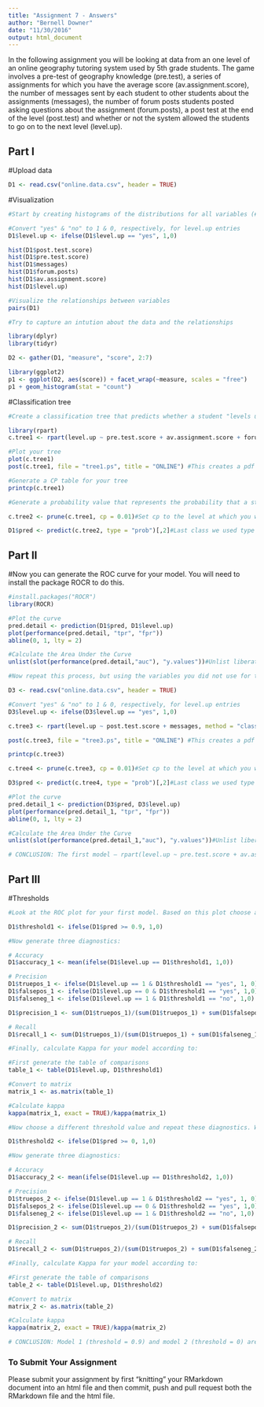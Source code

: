 ```yaml
---
title: "Assignment 7 - Answers"
author: "Bernell Downer"
date: "11/30/2016"
output: html_document
---
```


In the following assignment you will be looking at data from an one level of an online geography tutoring system used by 5th grade students. The game involves a pre-test of geography knowledge (pre.test), a series of assignments for which you have the average score (av.assignment.score),  the number of messages sent by each student to other students about the assignments (messages), the number of forum posts students posted asking questions about the assignment (forum.posts), a post test at the end of the level (post.test) and whether or not the system allowed the students to go on to the next level (level.up).  

## Part I

#Upload data
```r
D1 <- read.csv("online.data.csv", header = TRUE)

```

#Visualization 
```r
#Start by creating histograms of the distributions for all variables (#HINT: look up "facet" in the ggplot documentation)

#Convert "yes" & "no" to 1 & 0, respectively, for level.up entries
D1$level.up <- ifelse(D1$level.up == "yes", 1,0)

hist(D1$post.test.score)
hist(D1$pre.test.score)
hist(D1$messages)
hist(D1$forum.posts)
hist(D1$av.assignment.score)
hist(D1$level.up)

```

```r
#Visualize the relationships between variables
pairs(D1)

```

```r
#Try to capture an intution about the data and the relationships

library(dplyr)
library(tidyr)

D2 <- gather(D1, "measure", "score", 2:7)

library(ggplot2)
p1 <- ggplot(D2, aes(score)) + facet_wrap(~measure, scales = "free")
p1 + geom_histogram(stat = "count")

```

#Classification tree
```r
#Create a classification tree that predicts whether a student "levels up" in the online course using three variables of your choice (As we did last time, set all controls to their minimums)

library(rpart)
c.tree1 <- rpart(level.up ~ pre.test.score + av.assignment.score + forum.posts, method = "class", data = D1)

#Plot your tree
plot(c.tree1)
post(c.tree1, file = "tree1.ps", title = "ONLINE") #This creates a pdf image of the tree

```

```r
#Generate a CP table for your tree 
printcp(c.tree1)

```

```r
#Generate a probability value that represents the probability that a student levels up based your classification tree 

c.tree2 <- prune(c.tree1, cp = 0.01)#Set cp to the level at which you want the tree to end

D1$pred <- predict(c.tree2, type = "prob")[,2]#Last class we used type = "class" which predicted the classification for us, this time we are using type = "prob" to see the probability that our classififcation is based on.

```

## Part II
#Now you can generate the ROC curve for your model. You will need to install the package ROCR to do this.
```r
#install.packages("ROCR")
library(ROCR)

#Plot the curve
pred.detail <- prediction(D1$pred, D1$level.up) 
plot(performance(pred.detail, "tpr", "fpr"))
abline(0, 1, lty = 2)

#Calculate the Area Under the Curve
unlist(slot(performance(pred.detail,"auc"), "y.values"))#Unlist liberates the AUC value from the "performance" object created by ROCR

```
```r
#Now repeat this process, but using the variables you did not use for the previous model and compare the plots & results of your two models. Which one do you think was the better model? Why?

D3 <- read.csv("online.data.csv", header = TRUE)

#Convert "yes" & "no" to 1 & 0, respectively, for level.up entries
D3$level.up <- ifelse(D3$level.up == "yes", 1,0)

c.tree3 <- rpart(level.up ~ post.test.score + messages, method = "class", data = D3)

post(c.tree3, file = "tree3.ps", title = "ONLINE") #This creates a pdf image of the tree

printcp(c.tree3)

```

```r
c.tree4 <- prune(c.tree3, cp = 0.01)#Set cp to the level at which you want the tree to end

D3$pred <- predict(c.tree4, type = "prob")[,2]#Last class we used type = "class" which predicted the classification for us, this time we are using type = "prob" to see the probability that our classififcation is based on.

#Plot the curve
pred.detail_1 <- prediction(D3$pred, D3$level.up) 
plot(performance(pred.detail_1, "tpr", "fpr"))
abline(0, 1, lty = 2)

#Calculate the Area Under the Curve
unlist(slot(performance(pred.detail_1,"auc"), "y.values"))#Unlist liberates the AUC value from the "performance" object created by ROCR

# CONCLUSION: The first model — rpart(level.up ~ pre.test.score + av.assignment.score + forum.posts) — is better because the 0.9766667 true positive rate is higher than the 0.8545833 true positive rate of the second model — rpart(level.up ~ post.test.score + messages). The curve of the first model is further from the diagonal line than is the curve of second model. The further the curve is from the diagonal line, the better the model is at discriminating between positives and negatives in general.

```

## Part III
#Thresholds
```r
#Look at the ROC plot for your first model. Based on this plot choose a probability threshold that balances capturing the most correct predictions against false positives. Then generate a new variable in your data set that classifies each student according to your chosen threshold.

D1$threshold1 <- ifelse(D1$pred >= 0.9, 1,0)

#Now generate three diagnostics:

# Accuracy
D1$accuracy_1 <- mean(ifelse(D1$level.up == D1$threshold1, 1,0))

# Precision
D1$truepos_1 <- ifelse(D1$level.up == 1 & D1$threshold1 == "yes", 1, 0)
D1$falsepos_1 <- ifelse(D1$level.up == 0 & D1$threshold1 == "yes", 1,0)
D1$falseneg_1 <- ifelse(D1$level.up == 1 & D1$threshold1 == "no", 1,0)

D1$precision_1 <- sum(D1$truepos_1)/(sum(D1$truepos_1) + sum(D1$falsepos_1))

# Recall
D1$recall_1 <- sum(D1$truepos_1)/(sum(D1$truepos_1) + sum(D1$falseneg_1))

#Finally, calculate Kappa for your model according to:

#First generate the table of comparisons
table_1 <- table(D1$level.up, D1$threshold1)

#Convert to matrix
matrix_1 <- as.matrix(table_1)

#Calculate kappa
kappa(matrix_1, exact = TRUE)/kappa(matrix_1)

```

```r
#Now choose a different threshold value and repeat these diagnostics. What conclusions can you draw about your two thresholds?

D1$threshold2 <- ifelse(D1$pred >= 0, 1,0)

#Now generate three diagnostics:

# Accuracy
D1$accuracy_2 <- mean(ifelse(D1$level.up == D1$threshold2, 1,0))

# Precision
D1$truepos_2 <- ifelse(D1$level.up == 1 & D1$threshold2 == "yes", 1, 0)
D1$falsepos_2 <- ifelse(D1$level.up == 0 & D1$threshold2 == "yes", 1,0)
D1$falseneg_2 <- ifelse(D1$level.up == 1 & D1$threshold2 == "no", 1,0)

D1$precision_2 <- sum(D1$truepos_2)/(sum(D1$truepos_2) + sum(D1$falsepos_2))

# Recall
D1$recall_2 <- sum(D1$truepos_2)/(sum(D1$truepos_2) + sum(D1$falseneg_2))

#Finally, calculate Kappa for your model according to:

#First generate the table of comparisons
table_2 <- table(D1$level.up, D1$threshold2)

#Convert to matrix
matrix_2 <- as.matrix(table_2)

#Calculate kappa
kappa(matrix_2, exact = TRUE)/kappa(matrix_2)

# CONCLUSION: Model 1 (threshold = 0.9) and model 2 (threshold = 0) are not significantly different. The fact that model 1 kappa = 1 & model 2 kappa = 1.105136 suggests that the classifier — rpart(level.up ~ pre.test.score + av.assignment.score + forum.posts) — is erroneous and/or overfits the data.

```

### To Submit Your Assignment

Please submit your assignment by first "knitting" your RMarkdown document into an html file and then commit, push and pull request both the RMarkdown file and the html file.
